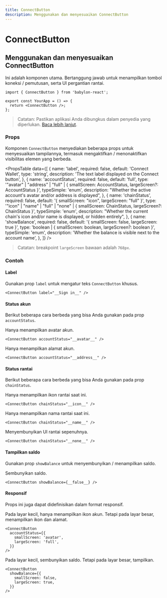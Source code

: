 ```yaml
---
title: ConnectButton
description: Menggunakan dan menyesuaikan ConnectButton
---
```


# ConnectButton

## Menggunakan dan menyesuaikan ConnectButton

Ini adalah komponen utama. Bertanggung jawab untuk menampilkan tombol koneksi / pemutusan, serta UI pergantian rantai.

```tsx
import { ConnectButton } from 'babylon-react';

export const YourApp = () => {
  return <ConnectButton />;
};
```

> Catatan: Pastikan aplikasi Anda dibungkus dalam penyedia yang diperlukan. [Baca lebih lanjut](/docs/installation#wrap-providers).

### Props

Komponen `ConnectButton` menyediakan beberapa props untuk menyesuaikan tampilannya, termasuk mengaktifkan / menonaktifkan visibilitas elemen yang berbeda.

<PropsTable
  data={[
    {
      name: 'label',
      required: false,
      default: 'Connect Wallet',
      type: 'string',
      description: 'The text label displayed on the Connect button',
    },
    {
      name: 'accountStatus',
      required: false,
      default: 'full',
      type: '"avatar" | "address" | "full" | { smallScreen: AccountStatus, largeScreen?: AccountStatus }',
      typeSimple: 'enum',
      description:
        "Whether the active account's avatar and/or address is displayed",
    },
    {
      name: 'chainStatus',
      required: false,
      default: '{ smallScreen: "icon", largeScreen: "full" }',
      type: '"icon" | "name" | "full" | "none" | { smallScreen: ChainStatus, largeScreen?: ChainStatus }',
      typeSimple: 'enum',
      description:
        "Whether the current chain's icon and/or name is displayed, or hidden entirely",
    },
    {
      name: 'showBalance',
      required: false,
      default: '{ smallScreen: false, largeScreen: true }',
      type: 'boolean | { smallScreen: boolean, largeScreen?: boolean }',
      typeSimple: 'enum',
      description:
        'Whether the balance is visible next to the account name',
    },
  ]}
/>

> Catatan: breakpoint `largeScreen` bawaan adalah `768px`.

### Contoh

#### Label

Gunakan prop `label` untuk mengatur teks `ConnectButton` khusus.

```tsx
<ConnectButton label="__Sign in__" />
```

#### Status akun

Berikut beberapa cara berbeda yang bisa Anda gunakan pada prop `accountStatus`.

Hanya menampilkan avatar akun.

```tsx
<ConnectButton accountStatus="__avatar__" />
```

Hanya menampilkan alamat akun.

```tsx
<ConnectButton accountStatus="__address__" />
```

#### Status rantai

Berikut beberapa cara berbeda yang bisa Anda gunakan pada prop `chainStatus`.

Hanya menampilkan ikon rantai saat ini.

```tsx
<ConnectButton chainStatus="__icon__" />
```

Hanya menampilkan nama rantai saat ini.

```tsx
<ConnectButton chainStatus="__name__" />
```

Menyembunyikan UI rantai sepenuhnya.

```tsx
<ConnectButton chainStatus="__none__" />
```

#### Tampilkan saldo

Gunakan prop `showBalance` untuk menyembunyikan / menampilkan saldo.

Sembunyikan saldo.

```tsx
<ConnectButton showBalance={__false__} />
```

#### Responsif

Props ini juga dapat didefinisikan dalam format responsif.

Pada layar kecil, hanya menampilkan ikon akun. Tetapi pada layar besar, menampilkan ikon dan alamat.

```tsx
<ConnectButton
  accountStatus={{
    smallScreen: 'avatar',
    largeScreen: 'full',
  }}
/>
```

Pada layar kecil, sembunyikan saldo. Tetapi pada layar besar, tampilkan.

```tsx
<ConnectButton
  showBalance={{
    smallScreen: false,
    largeScreen: true,
  }}
/>
```
